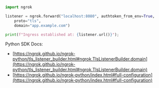 ```python
import ngrok

listener = ngrok.forward("localhost:8080", authtoken_from_env=True,
    proto="tls",
    domain="app.example.com")

print(f"Ingress established at: {listener.url()}");
```

Python SDK Docs:

- [https://ngrok.github.io/ngrok-python/tls_listener_builder.html#ngrok.TlsListenerBuilder.domain](https://ngrok.github.io/ngrok-python/tls_listener_builder.html#ngrok.TlsListenerBuilder.domain)
- [https://ngrok.github.io/ngrok-python/index.html#full-configuration](https://ngrok.github.io/ngrok-python/index.html#full-configuration)
